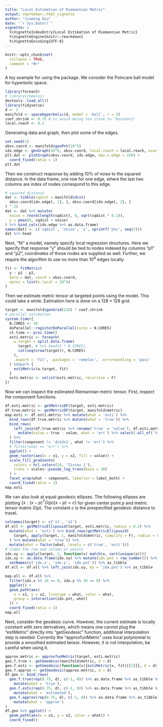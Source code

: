 ```yaml
---
title: "Local Estimation of Riemannian Metric"
output: rmarkdown::html_vignette
author: "Jiaming Qiu"
date: "`r Sys.Date()`"
vignette: >
  %\VignetteIndexEntry{Local Estimation of Riemannian Metric}
  %\VignetteEngine{knitr::rmarkdown}
  %\VignetteEncoding{UTF-8}
---
```


```r
knitr::opts_chunk$set(
  collapse = TRUE,
  comment = "#>"
)
```

A toy example for using the package. We consider the Poincare ball model for hyperbolic space.

```r
library(foreach)
# library(remeloc)
devtools::load_all()
library(tidyverse)
d <- 2
manifold <- spaceHyperbolic(d, model = 'ball', r = 2)
coef.shrink <- 0.75 # to avoid being too close to "boundary"
local.reach <- 0.2
```

Generating data and graph, then plot some of the edges.

```r
set.seed(1)
obsv.coord <- manifold$genPnt(10^5)
idx.edge <- genGraph(10^6, obsv.coord, local.reach = local.reach, exact = F)
plt.dat <- plotGraph(obsv.coord, idx.edge, max.n.edge = 250) +
  coord_fixed(ratio = 1)
plt.dat
```

Then we construct response by adding 10% of noise to the squared distance. 
In the data frame, one row for one edge, where the last two columns are index of nodes correspond to this edge.

```r
# squared distance
dat <- tibble(sqdist = manifold$dist(
  obsv.coord[idx.edge[, 1], ], obsv.coord[idx.edge[, 2], ]
) ^ 2)
dat <- dat %>% mutate(
  noise = rnorm(length(sqdist), 0, sqrt(sqdist * 0.1)),
  y = pmax(0, sqdist + noise)
) %>% bind_cols(idx.edge %>% as.data.frame)
names(dat) <- c('sqdist', 'noise', 'y', sprintf('p%s', seq(2)))
dat %>% head
```

Next, "fit" a model, namely specify local regression structures. Here we specify that response "y" should be tied to nodes indexed by columns "p1" and "p2", coordinates of those nodes are supplied as well. Further, we require the algorithm to use no more than $10^4$ edges locally.

```r
fit <- fitMetric(
  y ~ p1 : p2, 
  data = dat, coord = obsv.coord, 
  optns = list(n.local = 10^4)
)
```

Then we estimate metric tensor at targeted points using the model. This could take a while. Estimation here is done on a $128 \times 128$ grid.

```r
target <- manifold$genGrid(128) * coef.shrink
# parallel estimation
system.time({
  N.CORES <- 20
  doParallel::registerDoParallel(cores = N.CORES)
  st.time <- proc.time()
  esti.metric <- foreach(
    w.target = split.data.frame(
      target, # %>% head(2 * N.CORES), 
      cut(seq(nrow(target)), N.CORES)
    ),
    .export = 'fit', .packages = 'remeloc', .errorhandling = 'pass'
  ) %dopar% {
    estiMetric(w.target, fit)
  }
  esti.metric <- unlist(esti.metric, recursive = F)
})
```


Now we can inspect the estimated Riemannian metric tensor.
First, inspect the component functions.

```r
df.esti.metric <- getMetricDF(target, esti.metric)
df.true.metric <- getMetricDF(target, manifold$metric)
map.esti <- df.esti.metric %>% mutate(what = 'esti') %>% 
  bind_rows(df.true.metric %>% mutate(what = 'true')) %>% 
  bind_rows(
    left_join(df.true.metric %>% rename('true' = 'value'), df.esti.metric) %>% 
      mutate(value = true - value, what = 'err') %>% select(-all_of('true'))
  ) %>% 
  filter(component != 'dx1dx2', what != 'err') %>%
  # filter(what == 'err') %>%
  ggplot() +
  geom_raster(aes(x = x1, y = x2, fill = value)) +
  scale_fill_gradientn(
    colors = hcl.colors(10, 'Zissou 1'),
    trans = scales::pseudo_log_trans(base = 10)
  ) +
  facet_wrap(what ~ component, labeller = label_both) +
  coord_fixed(ratio = 1)
map.esti
```

We can also look at equal geodesic ellipses. The following ellipses are plotting
$\{x: (x - p)^T G(p) (x - p) = c\}$ for given center point $p$ and metric tensor matrix $G(p)$. The constant $c$ is the prespecified geodesic distance to travel.

```r
colnames(target) <- c('x1', 'x2')
df.ell <- getMetricEllipsoid(target, esti.metric, radius = 0.2) %>% 
  mutate(what = 'esti') %>% bind_rows(getMetricEllipsoid(
    target, apply(target, 1, manifold$metric, simplify = F), radius = 0.2
  ) %>% mutate(what = 'true')) %>% 
  mutate(what = factor(what, levels = c('true', 'esti')))
# index the row and column of points
idx.xy <- apply(target, 2, function(x) match(x, sort(unique(x))))
idx.xy <- as.data.frame(idx.xy) %>% mutate(idx.pnt = row_number()) %>% 
  setNames(c('idx.x', 'idx.y', 'idx.pnt')) %>% as_tibble
df.ell <- df.ell %>% left_join(idx.xy, by = 'idx.pnt') %>% as_tibble

map.ell <- df.ell %>% 
  filter(idx.x %% 16 == 0, idx.y %% 16 == 0) %>% 
  ggplot() + 
  geom_path(aes(
    x = x1, y = x2, linetype = what, color = what,
    group = interaction(idx.pnt, what)
  )) +
  coord_fixed(ratio = 1)
map.ell
```

Next, consider the geodesic curve. 
However, the current estimate is locally constant with zero derivatives, which means one cannot plug the "estiMetric" directly into "getGeodesic" function, additional interpolation step is needed. 
Currently the "approxfunMetric" uses local polynomial to provide a smoothed estimated tensor. However, it is not interpolation, be careful when using it.

```r
approx.metric <- approxfunMetric(target, esti.metric)
geo.f.true <- getGeodesic(manifold$metric, d = d)
geo.f.esti <- getGeodesic(function(x){estiMetric(x, fit)[[1]]}, d = d)
geo.f.approx <- getGeodesic(approx.metric, d = d)
df.geo <- bind_rows(
  geo.f.true(rep(0.75, d), c(-1, 0)) %>% as.data.frame %>% as_tibble %>%
    mutate(what = 'true'),
  geo.f.esti(rep(0.75, d), c(-1, 0)) %>% as.data.frame %>% as_tibble %>% 
    mutate(what = 'estimated'),
  geo.f.approx(rep(0.75, d), c(-1, 0)) %>% as.data.frame %>% as_tibble %>% 
    mutate(what = 'approx')
)
df.geo %>% ggplot() +
  geom_path(aes(x = x1, y = x2, color = what)) +
  coord_fixed()
```





